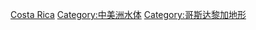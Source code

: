 [[Category:北美洲各国水体|Costa Rica]]
[[Category:中美洲水体|Category:中美洲水体]]
[[Category:哥斯达黎加地形|Category:哥斯达黎加地形]]